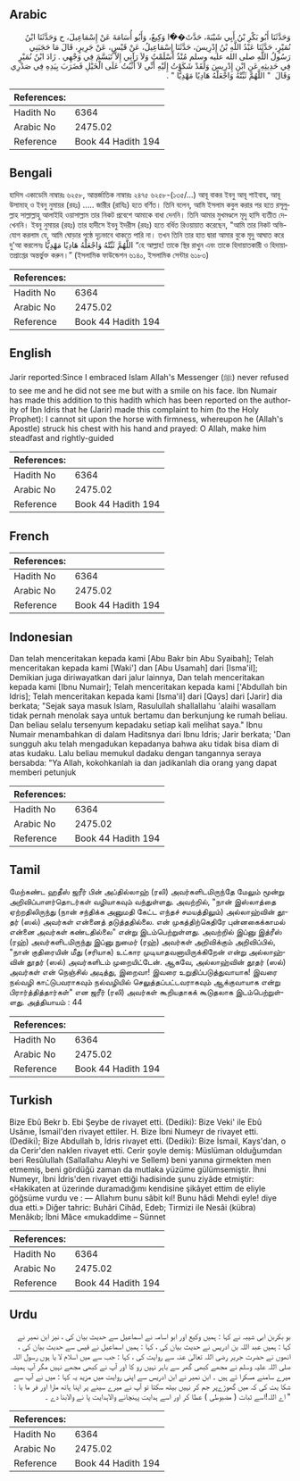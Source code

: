 ## Arabic


<div dir="rtl" lang="ar" style={{fontSize:'larger',backgroundColor:'#f8f9fa',padding:20}}>
وَحَدَّثَنَا أَبُو بَكْرِ بْنُ أَبِي شَيْبَةَ، حَدَّثَ��َا وَكِيعٌ، وَأَبُو أُسَامَةَ عَنْ إِسْمَاعِيلَ، ح وَحَدَّثَنَا ابْنُ نُمَيْرٍ، حَدَّثَنَا عَبْدُ اللَّهِ بْنُ إِدْرِيسَ، حَدَّثَنَا إِسْمَاعِيلُ، عَنْ قَيْسٍ، عَنْ جَرِيرٍ، قَالَ مَا حَجَبَنِي رَسُولُ اللَّهِ صلى الله عليه وسلم مُنْذُ أَسْلَمْتُ وَلاَ رَآنِي إِلاَّ تَبَسَّمَ فِي وَجْهِي ‏.‏ زَادَ ابْنُ نُمَيْرٍ فِي حَدِيثِهِ عَنِ ابْنِ إِدْرِيسَ وَلَقَدْ شَكَوْتُ إِلَيْهِ أَنِّي لاَ أَثْبُتُ عَلَى الْخَيْلِ فَضَرَبَ بِيَدِهِ فِي صَدْرِي وَقَالَ ‏ "‏ اللَّهُمَّ ثَبِّتْهُ وَاجْعَلْهُ هَادِيًا مَهْدِيًّا ‏"‏ ‏.‏
</div>
<div style={{backgroundColor:'#f8f9fa',padding:20, marginBottom: 10}}><table> <thead> <tr> <th>References:</th> <th></th> </tr> </thead> <tbody><tr><td>Hadith No</td><td>6364</td></tr><tr><td>Arabic No</td><td>2475.02</td></tr><tr><td>Reference</td><td>Book 44 Hadith 194</td></tr></tbody></table></div>

## Bengali


<div dir="ltr" lang="bn" style={{fontSize:'larger',backgroundColor:'#f8f9fa',padding:20}}>
হাদিস একাডেমি নাম্বারঃ ৬২৫৮, আন্তর্জাতিক নাম্বারঃ ২৪৭৫ ৬২৫৮-(১৩৫/...) আবূ বাকর ইবনু আবূ শাইবাহ, আবূ উসামাহ্ ও ইবনু নুমায়র (রহঃ) ..... জারীর (রাযিঃ) হতে বর্ণিত। তিনি বলেন, আমি ইসলাম কবুল করার পর হতে রসূলুল্লাহ সাল্লাল্লাহু আলাইহি ওয়াসাল্লাম তার নিকট প্রবেশে আমাকে বাধা দেননি। তিনি আমার মুখমণ্ডলে মৃদু হাসি ব্যতীত দেখেননি। ইবনু নুমায়র (রহঃ) তার হাদীসে ইবনু ইদরীস (রহঃ) হতে বর্ধিত রিওয়ায়াত করেছেন, "আমি তার নিকট অভিযোগ করলাম যে, আমি ঘোড়ার পৃষ্ঠে দৃঢ়ভাবে থাকতে পারি না। তখন তিনি তার হাত দ্বারা আমার বুকে মৃদু আঘাত করে দু'আ করলেনঃ اللَّهُمَّ ثَبِّتْهُ وَاجْعَلْهُ هَادِيًا مَهْدِيًّا “হে আল্লাহ! তাকে স্থির রাখুন এবং তাকে হিদায়াতকারী ও হিদায়াতপ্রাপ্তের অন্তর্ভুক্ত করুন।” (ইসলামিক ফাউন্ডেশন ৬১৪০, ইসলামিক সেন্টার ৬১৮৩)
</div>
<div style={{backgroundColor:'#f8f9fa',padding:20, marginBottom: 10}}><table> <thead> <tr> <th>References:</th> <th></th> </tr> </thead> <tbody><tr><td>Hadith No</td><td>6364</td></tr><tr><td>Arabic No</td><td>2475.02</td></tr><tr><td>Reference</td><td>Book 44 Hadith 194</td></tr></tbody></table></div>

## English


<div dir="ltr" lang="en" style={{fontSize:'larger',backgroundColor:'#f8f9fa',padding:20}}>
Jarir reported:Since I embraced Islam Allah's Messenger (ﷺ) never refused to see me and he did not see me but with a smile on his face. Ibn Numair has made this addition to this hadith which has been reported on the authority of Ibn Idris that he (Jarir) made this complaint to him (to the Holy Prophet): I cannot sit upon the horse with firmness, whereupon he (Allah's Apostle) struck his chest with his hand and prayed: O Allah, make him steadfast and rightly-guided
</div>
<div style={{backgroundColor:'#f8f9fa',padding:20, marginBottom: 10}}><table> <thead> <tr> <th>References:</th> <th></th> </tr> </thead> <tbody><tr><td>Hadith No</td><td>6364</td></tr><tr><td>Arabic No</td><td>2475.02</td></tr><tr><td>Reference</td><td>Book 44 Hadith 194</td></tr></tbody></table></div>

## French


<div dir="ltr" lang="fr" style={{fontSize:'larger',backgroundColor:'#f8f9fa',padding:20}}>

</div>
<div style={{backgroundColor:'#f8f9fa',padding:20, marginBottom: 10}}><table> <thead> <tr> <th>References:</th> <th></th> </tr> </thead> <tbody><tr><td>Hadith No</td><td>6364</td></tr><tr><td>Arabic No</td><td>2475.02</td></tr><tr><td>Reference</td><td>Book 44 Hadith 194</td></tr></tbody></table></div>

## Indonesian


<div dir="ltr" lang="id" style={{fontSize:'larger',backgroundColor:'#f8f9fa',padding:20}}>
Dan telah menceritakan kepada kami [Abu Bakr bin Abu Syaibah]; Telah menceritakan kepada kami [Waki'] dan [Abu Usamah] dari [Isma'il]; Demikian juga diriwayatkan dari jalur lainnya, Dan telah menceritakan kepada kami [Ibnu Numair]; Telah menceritakan kepada kami ['Abdullah bin Idris]; Telah menceritakan kepada kami [Isma'il] dari [Qays] dari [Jarir] dia berkata; "Sejak saya masuk Islam, Rasulullah shallallahu 'alaihi wasallam tidak pernah menolak saya untuk bertamu dan berkunjung ke rumah beliau. Dan beliau selalu tersenyum kepadaku setiap kali melihat saya." Ibnu Numair menambahkan di dalam Haditsnya dari Ibnu Idris; Jarir berkata; 'Dan sungguh aku telah mengadukan kepadanya bahwa aku tidak bisa diam di atas kudaku. Lalu beliau memukul dadaku dengan tangannya seraya bersabda: "Ya Allah, kokohkanlah ia dan jadikanlah dia orang yang dapat memberi petunjuk
</div>
<div style={{backgroundColor:'#f8f9fa',padding:20, marginBottom: 10}}><table> <thead> <tr> <th>References:</th> <th></th> </tr> </thead> <tbody><tr><td>Hadith No</td><td>6364</td></tr><tr><td>Arabic No</td><td>2475.02</td></tr><tr><td>Reference</td><td>Book 44 Hadith 194</td></tr></tbody></table></div>

## Tamil


<div dir="ltr" lang="ta" style={{fontSize:'larger',backgroundColor:'#f8f9fa',padding:20}}>
மேற்கண்ட ஹதீஸ் ஜரீர் பின் அப்தில்லாஹ் (ரலி) அவர்களிடமிருந்தே மேலும் மூன்று அறிவிப்பாளர்தொடர்கள் வழியாகவும் வந்துள்ளது. அவற்றில், "நான் இஸ்லாத்தை ஏற்றதிலிருந்து (நான் சந்திக்க அனுமதி கேட்ட எந்தச் சமயத்திலும்) அல்லாஹ்வின் தூதர் (ஸல்) அவர்கள் என்னைத் தடுத்ததில்லை. என் முகத்திற்கெதிரே புன்னகைக்காமல் என்னை அவர்கள் கண்டதில்லை" என்று இடம்பெற்றுள்ளது. அவற்றில் இப்னு இத்ரீஸ் (ரஹ்) அவர்களிடமிருந்து இப்னு நுமைர் (ரஹ்) அவர்கள் அறிவிக்கும் அறிவிப்பில், "நான் குதிரையின் மீது (சரியாக) உட்கார முடியாதவனாயிருக்கிறேன் என்று அல்லாஹ்வின் தூதர் (ஸல்) அவர்களிடம் முறையிட்டேன். ஆகவே, அல்லாஹ்வின் தூதர் (ஸல்) அவர்கள் என் நெஞ்சில் அடித்து, இறைவா! இவரை உறுதிப்படுத்துவாயாக! இவரை நல்வழி காட்டுபவராகவும் நல்வழியில் செலுத்தப்பட்டவராகவும் ஆக்குவாயாக என்று பிரார்த்தித்தார்கள்" என ஜரீர் (ரலி) அவர்கள் கூறியதாகக் கூடுதலாக இடம்பெற்றுள்ளது. அத்தியாயம் : 44
</div>
<div style={{backgroundColor:'#f8f9fa',padding:20, marginBottom: 10}}><table> <thead> <tr> <th>References:</th> <th></th> </tr> </thead> <tbody><tr><td>Hadith No</td><td>6364</td></tr><tr><td>Arabic No</td><td>2475.02</td></tr><tr><td>Reference</td><td>Book 44 Hadith 194</td></tr></tbody></table></div>

## Turkish


<div dir="ltr" lang="tr" style={{fontSize:'larger',backgroundColor:'#f8f9fa',padding:20}}>
Bize Ebû Bekr b. Ebi Şeybe de rivayet etti. (Dediki): Bize Veki' ile Ebû Usânıe, İsmail'den rivayet ettiler. H. Bize İbni Numeyr de rivayet etti. (Dediki); Bize Abdullah b, İdris rivayet etti. (Dediki): Bize İsmail, Kays'dan, o da Cerir'den naklen rivayet etti. Cerir şoyle demiş: Müslüman olduğumdan beri Resûlullah (Sallallahu Aleyhi ve Sellem) beni yanına girmekten men etmemiş, beni gördüğü zaman da mutlaka yüzüme gülümsemiştir. İhni Numeyr, İbni İdris'den rivayet ettiği hadisinde şunu ziyâde et­miştir: «Hakikaten at üzerinde duramadığımı kendisine şikâyet ettim de eliyle göğsüme vurdu ve : — Allahım bunu sâbit kıl! Bunu hâdi Mehdi eyle! diye dua etti.» Diğer tahric: Buhâri Cihâd, Edeb; Tirmizi ile Nesâi (kübra) Menâkıb; İbni Mâce «mukaddime – Sünnet
</div>
<div style={{backgroundColor:'#f8f9fa',padding:20, marginBottom: 10}}><table> <thead> <tr> <th>References:</th> <th></th> </tr> </thead> <tbody><tr><td>Hadith No</td><td>6364</td></tr><tr><td>Arabic No</td><td>2475.02</td></tr><tr><td>Reference</td><td>Book 44 Hadith 194</td></tr></tbody></table></div>

## Urdu


<div dir="rtl" lang="ur" style={{fontSize:'larger',backgroundColor:'#f8f9fa',padding:20}}>
بو بکربن ابی شیبہ نے کہا : ہمیں وکیع اور ابو اسامہ نے اسماعیل سے حدیث بیان کی ، نیز ابن نمیر نے کہا : ہمیں عبد اللہ بن ادریس نے حدیث بیان کی ، کہا : ہمیں اسماعیل نے قیس سے حدیث بیان کی ، انھوں نے حضرت جریر رضی اللہ تعالیٰ عنہ سے روایت کی ، کہا : جب سے میں اسلام لا یا ہوں رسول اللہ صلی اللہ علیہ وسلم نے مجھے کبھی گھر سے باہر نہیں رو کا اور آپ نے کبھی مجھے نہیں مگر آپ ہمیشہ میرے سامنے مسکرا ئے ہیں ۔ ابن نمیر نے ابن ادریس سے اپنی روایت میں مزید یہ کہا : میں نے آپ سے شکا یت کی کہ میں گھوڑےپر جم کر نہیں بیٹھ سکتا تو آپ نے میرے سینے پر اپنا ہاتھ مارا اور فر ما یا : " اے اللہ!اسے ثبات ( مضبوطی ) عطا کر اور اسے ہدایت پہنچانے والاہدایت پا نے والابنا دے ۔
</div>
<div style={{backgroundColor:'#f8f9fa',padding:20, marginBottom: 10}}><table> <thead> <tr> <th>References:</th> <th></th> </tr> </thead> <tbody><tr><td>Hadith No</td><td>6364</td></tr><tr><td>Arabic No</td><td>2475.02</td></tr><tr><td>Reference</td><td>Book 44 Hadith 194</td></tr></tbody></table></div>